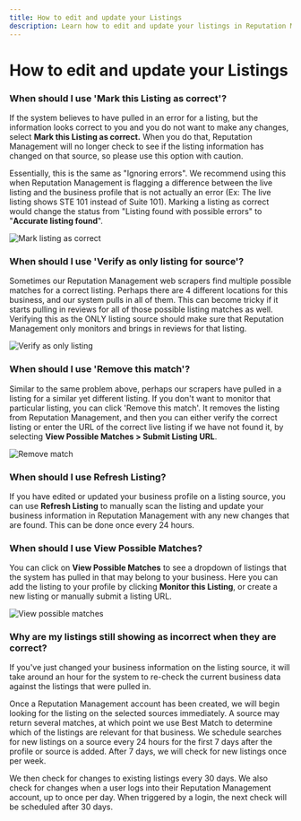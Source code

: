 ```yaml
---
title: How to edit and update your Listings
description: Learn how to edit and update your listings in Reputation Management
---
```


# How to edit and update your Listings

### **When should I use 'Mark this Listing as correct'?**

If the system believes to have pulled in an error for a listing, but the information looks correct to you and you do not want to make any changes, select **Mark this Listing as correct.** When you do that, Reputation Management will no longer check to see if the listing information has changed on that source, so please use this option with caution.

Essentially, this is the same as "Ignoring errors". We recommend using this when Reputation Management is flagging a difference between the live listing and the business profile that is not actually an error (Ex: The live listing shows STE 101 instead of Suite 101). Marking a listing as correct would change the status from "Listing found with possible errors" to "**Accurate listing found**".

![Mark listing as correct](./img/mark-listing-as-correct.jpg)

### **When should I use 'Verify as only listing for source'?**

Sometimes our Reputation Management web scrapers find multiple possible matches for a correct listing. Perhaps there are 4 different locations for this business, and our system pulls in all of them. This can become tricky if it starts pulling in reviews for all of those possible listing matches as well. Verifying this as the ONLY listing source should make sure that Reputation Management only monitors and brings in reviews for that listing.

![Verify as only listing](./img/verify-as-only-listing.jpg)

### **When should I use 'Remove this match'?**

Similar to the same problem above, perhaps our scrapers have pulled in a listing for a similar yet different listing. If you don't want to monitor that particular listing, you can click 'Remove this match'. It removes the listing from Reputation Management, and then you can either verify the correct listing or enter the URL of the correct live listing if we have not found it, by selecting **View Possible Matches > Submit Listing URL**.

![Remove match](./img/remove-match-view-matches.jpg)

### **When should I use Refresh Listing?**

If you have edited or updated your business profile on a listing source, you can use **Refresh Listing** to manually scan the listing and update your business information in Reputation Management with any new changes that are found. This can be done once every 24 hours.

### **When should I use View Possible Matches?**

You can click on **View Possible Matches** to see a dropdown of listings that the system has pulled in that may belong to your business. Here you can add the listing to your profile by clicking **Monitor this Listing**, or create a new listing or manually submit a listing URL. 

![View possible matches](./img/remove-match-view-matches.jpg)

### **Why are my listings still showing as incorrect when they are correct?**

If you've just changed your business information on the listing source, it will take around an hour for the system to re-check the current business data against the listings that were pulled in.

Once a Reputation Management account has been created, we will begin looking for the listing on the selected sources immediately. A source may return several matches, at which point we use Best Match to determine which of the listings are relevant for that business. We schedule searches for new listings on a source every 24 hours for the first 7 days after the profile or source is added. After 7 days, we will check for new listings once per week.

We then check for changes to existing listings every 30 days. We also check for changes when a user logs into their Reputation Management account, up to once per day. When triggered by a login, the next check will be scheduled after 30 days.